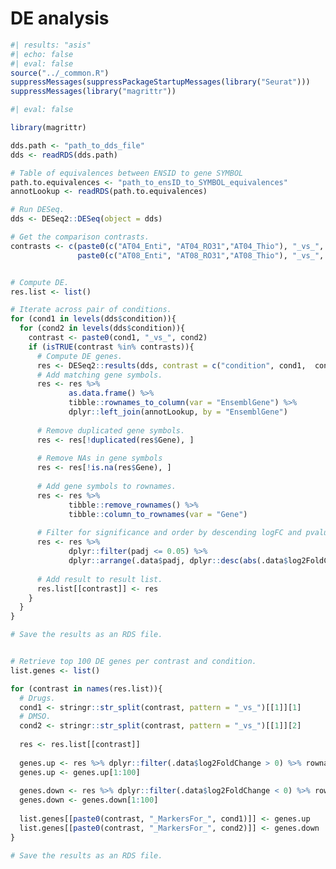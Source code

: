 # DE analysis {.unnumbered}

```r
#| results: "asis"
#| echo: false
#| eval: false
source("../_common.R")
suppressMessages(suppressPackageStartupMessages(library("Seurat")))
suppressMessages(library("magrittr"))
```

```r
#| eval: false

library(magrittr)

dds.path <- "path_to_dds_file"
dds <- readRDS(dds.path)

# Table of equivalences between ENSID to gene SYMBOL
path.to.equivalences <- "path_to_ensID_to_SYMBOL_equivalences"
annotLookup <- readRDS(path.to.equivalences)

# Run DESeq.
dds <- DESeq2::DESeq(object = dds)

# Get the comparison contrasts.
contrasts <- c(paste0(c("AT04_Enti", "AT04_RO31","AT04_Thio"), "_vs_", "AT04_DMSO"),
               paste0(c("AT08_Enti", "AT08_RO31","AT08_Thio"), "_vs_", "AT08_DMSO"))


# Compute DE.
res.list <- list()

# Iterate across pair of conditions.
for (cond1 in levels(dds$condition)){
  for (cond2 in levels(dds$condition)){
    contrast <- paste0(cond1, "_vs_", cond2)
    if (isTRUE(contrast %in% contrasts)){
      # Compute DE genes.
      res <- DESeq2::results(dds, contrast = c("condition", cond1,  cond2))
      # Add matching gene symbols.
      res <- res %>% 
             as.data.frame() %>% 
             tibble::rownames_to_column(var = "EnsemblGene") %>% 
             dplyr::left_join(annotLookup, by = "EnsemblGene")
      
      # Remove duplicated gene symbols.
      res <- res[!duplicated(res$Gene), ]
      
      # Remove NAs in gene symbols
      res <- res[!is.na(res$Gene), ]
      
      # Add gene symbols to rownames.
      res <- res %>% 
             tibble::remove_rownames() %>% 
             tibble::column_to_rownames(var = "Gene")
      
      # Filter for significance and order by descending logFC and pvalue.
      res <- res %>% 
             dplyr::filter(padj <= 0.05) %>% 
             dplyr::arrange(.data$padj, dplyr::desc(abs(.data$log2FoldChange)))
      
      # Add result to result list.
      res.list[[contrast]] <- res
    }
  }
}

# Save the results as an RDS file.


# Retrieve top 100 DE genes per contrast and condition.
list.genes <- list()

for (contrast in names(res.list)){
  # Drugs.
  cond1 <- stringr::str_split(contrast, pattern = "_vs_")[[1]][1]
  # DMSO.
  cond2 <- stringr::str_split(contrast, pattern = "_vs_")[[1]][2]
  
  res <- res.list[[contrast]]
  
  genes.up <- res %>% dplyr::filter(.data$log2FoldChange > 0) %>% rownames
  genes.up <- genes.up[1:100]
  
  genes.down <- res %>% dplyr::filter(.data$log2FoldChange < 0) %>% rownames
  genes.down <- genes.down[1:100]
  
  list.genes[[paste0(contrast, "_MarkersFor_", cond1)]] <- genes.up
  list.genes[[paste0(contrast, "_MarkersFor_", cond2)]] <- genes.down
}

# Save the results as an RDS file.
```

